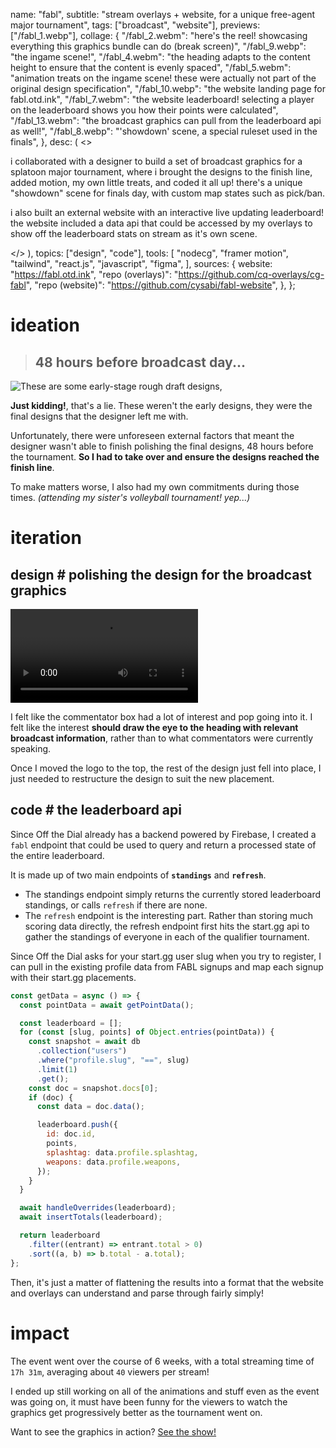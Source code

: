   name: "fabl",
  subtitle:
    "stream overlays + website, for a unique free-agent major tournament",
  tags: ["broadcast", "website"],
  previews: ["/fabl_1.webp"],
  collage: {
    "/fabl_2.webm":
      "here's the reel! showcasing everything this graphics bundle can do (break screen)",
    "/fabl_9.webp": "the ingame scene!",
    "/fabl_4.webm":
      "the heading adapts to the content height to ensure that the content is evenly spaced",
    "/fabl_5.webm":
      "animation treats on the ingame scene! these were actually not part of the original design specification",
    "/fabl_10.webp": "the website landing page for fabl.otd.ink",
    "/fabl_7.webm":
      "the website leaderboard! selecting a player on the leaderboard shows you how their points were calculated",
    "/fabl_13.webm":
      "the broadcast graphics can pull from the leaderboard api as well!",
    "/fabl_8.webp": "'showdown' scene, a special ruleset used in the finals",
  },
  desc: (
    <>
      <p>
        i collaborated with a designer to build a set of broadcast graphics for
        a splatoon major tournament, where i brought the designs to the finish
        line, added motion, my own little treats, and coded it all up! there's a
        unique "showdown" scene for finals day, with custom map states such as
        pick/ban.
      </p>
      <p>
        i also built an external website with an interactive live updating
        leaderboard! the website included a data api that could be accessed by
        my overlays to show off the leaderboard stats on stream as it's own
        scene.
      </p>
    </>
  ),
  topics: ["design", "code"],
  tools: [
    "nodecg",
    "framer motion",
    "tailwind",
    "react.js",
    "javascript",
    "figma",
  ],
  sources: {
    website: "https://fabl.otd.ink",
    "repo (overlays)": "https://github.com/cq-overlays/cg-fabl",
    "repo (website)": "https://github.com/cysabi/fabl-website",
  },
};

# ideation

> ## 48 hours before broadcast day...

![These are some early-stage rough draft designs,](/fabl_3.webp)

**Just kidding!**, that's a lie. These weren't the early designs, they were the final designs that the designer left me with.

Unfortunately, there were unforeseen external factors that meant the designer wasn't able to finish polishing the final designs, 48 hours before the tournament. **So I had to take over and ensure the designs reached the finish line**.

To make matters worse, I also had my own commitments during those times. _(attending my sister's volleyball tournament! yep...)_

# iteration

<Topic design>

## design # polishing the design for the broadcast graphics

![a before / after of the rosters scene!](/fabl_11.webp|/fabl_6.webm)

I felt like the commentator box had a lot of interest and pop going into it. I felt like the interest **should draw the eye to the heading with relevant broadcast information**, rather than to what commentators were currently speaking.

Once I moved the logo to the top, the rest of the design just fell into place, I just needed to restructure the design to suit the new placement.

</Topic>

<Topic code>

## code # the leaderboard api

Since Off the Dial already has a backend powered by Firebase, I created a `fabl` endpoint that could be used to query and return a processed state of the entire leaderboard.

It is made up of two main endpoints of **`standings`** and **`refresh`**.

- The standings endpoint simply returns the currently stored leaderboard standings, or calls `refresh` if there are none.
- The `refresh` endpoint is the interesting part. Rather than storing much scoring data directly, the refresh endpoint first hits the start.gg api to gather the standings of everyone in each of the qualifier tournament.

Since Off the Dial asks for your start.gg user slug when you try to register, I can pull in the existing profile data from FABL signups and map each signup with their start.gg placements.

```js
const getData = async () => {
  const pointData = await getPointData();

  const leaderboard = [];
  for (const [slug, points] of Object.entries(pointData)) {
    const snapshot = await db
      .collection("users")
      .where("profile.slug", "==", slug)
      .limit(1)
      .get();
    const doc = snapshot.docs[0];
    if (doc) {
      const data = doc.data();

      leaderboard.push({
        id: doc.id,
        points,
        splashtag: data.profile.splashtag,
        weapons: data.profile.weapons,
      });
    }
  }

  await handleOverrides(leaderboard);
  await insertTotals(leaderboard);

  return leaderboard
    .filter((entrant) => entrant.total > 0)
    .sort((a, b) => b.total - a.total);
};
```

Then, it's just a matter of flattening the results into a format that the website and overlays can understand and parse through fairly simply!

</Topic>

# impact

The event went over the course of 6 weeks, with a total streaming time of `17h 31m`, averaging about `40` viewers per stream!

I ended up still working on all of the animations and stuff even as the event was going on, it must have been funny for the viewers to watch the graphics get progressively better as the tournament went on.

Want to see the graphics in action? [See the show!](https://youtu.be/Kz5w3a8Z_tM?t=680)
